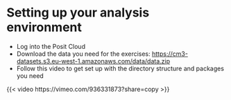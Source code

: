 # Setting up your analysis environment

* Log into the Posit Cloud
* Download the data you need for the exercises: <https://cm3-datasets.s3.eu-west-1.amazonaws.com/data/data.zip>
* Follow this video to get set up with the directory structure and packages you need

{{< video https://vimeo.com/936331873?share=copy >}}

